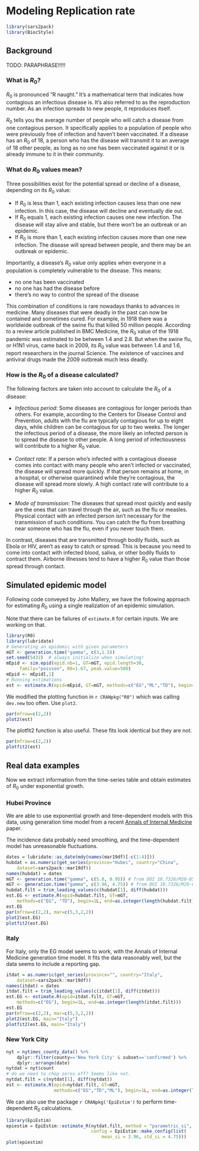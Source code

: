 # Modeling Replication rate

```r
library(sars2pack)
library(BiocStyle)
```

## Background

TODO: PARAPHRASE!!!!!

### What is $R_0$?

$R_0$ is pronounced “R naught.” It’s a mathematical term that indicates how contagious an infectious disease is. It’s also referred to as the reproduction number. As an infection spreads to new people, it reproduces itself.

$R_0$ tells you the average number of people who will catch a disease from one contagious person. It specifically applies to a population of people who were previously free of infection and haven’t been vaccinated. If a disease has an $R_0$ of 18, a person who has the disease will transmit it to an average of 18 other people, as long as no one has been vaccinated against it or is already immune to it in their community.

### What do $R_0$ values mean?

Three possibilities exist for the potential spread or decline of a disease, depending on its $R_0$ value:

- If $R_0$ is less than 1, each existing infection causes less than one new infection. In this case, the disease will decline and eventually die out.
- If $R_0$ equals 1, each existing infection causes one new infection. The disease will stay alive and stable, but there won’t be an outbreak or an epidemic.
- If $R_0$ is more than 1, each existing infection causes more than one new infection. The disease will spread between people, and there may be an outbreak or epidemic.

Importantly, a disease’s $R_0$ value only applies when everyone in a population is completely vulnerable to the disease. This means:

- no one has been vaccinated
- no one has had the disease before
- there’s no way to control the spread of the disease

This combination of conditions is rare nowadays thanks to advances in medicine. Many diseases that were deadly in the past can now be contained and sometimes cured. For example, in 1918 there was a worldwide outbreak of the swine flu that killed 50 million people. According to a review article published in BMC Medicine, the $R_0$ value of the 1918 pandemic was estimated to be between 1.4 and 2.8. But when the swine flu, or H1N1 virus, came back in 2009, its $R_0$ value was between 1.4 and 1.6, report researchers in the journal Science. The existence of vaccines and antiviral drugs made the 2009 outbreak much less deadly.

### How is the $R_0$ of a disease calculated?

The following factors are taken into account to calculate the $R_0$ of a disease:

- *Infectious period*: Some diseases are contagious for longer periods than others. For example, according to the Centers for Disease Control and Prevention, adults with the flu are typically contagious for up to eight days, while children can be contagious for up to two weeks. The longer the infectious period of a disease, the more likely an infected person is to spread the disease to other people. A long period of infectiousness will contribute to a higher $R_0$ value.

- *Contact rate*: If a person who’s infected with a contagious disease comes into contact with many people who aren’t infected or vaccinated, the disease will spread more quickly. If that person remains at home, in a hospital, or otherwise quarantined while they’re contagious, the disease will spread more slowly. A high contact rate will contribute to a higher $R_0$ value.

- *Mode of transmission*:
The diseases that spread most quickly and easily are the ones that can travel through the air, such as the flu or measles. Physical contact with an infected person isn’t necessary for the transmission of such conditions. You can catch the flu from breathing near someone who has the flu, even if you never touch them.

In contrast, diseases that are transmitted through bodily fluids, such as Ebola or HIV, aren’t as easy to catch or spread. This is because you need to come into contact with infected blood, saliva, or other bodily fluids to contract them. Airborne illnesses tend to have a higher $R_0$ value than those spread through contact.


## Simulated epidemic model

Following code conveyed by John Mallery, we have the following
approach for estimating $R_0$ using a single realization of
an epidemic simulation.

Note that there can be failures of `estimate.R` for certain
inputs.  We are working on that.

```r
library(R0)
library(lubridate)
# Generating an epidemic with given parameters
mGT <- generation.time("gamma", c(3,1.5))
set.seed(5432)  # always initialize when simulating!
mEpid <- sim.epid(epid.nb=1, GT=mGT, epid.length=30, 
     family="poisson", R0=1.67, peak.value=500)
mEpid <- mEpid[,1]
# Running estimations
est <- estimate.R(epid=mEpid, GT=mGT, methods=c("EG","ML","TD"), begin=1, end=30)
```

We modified the plotting function in `r CRANpkg("R0")` which
was calling `dev.new` too often.  Use `plot2`.

```r
par(mfrow=c(2,2))
plot2(est)
```

The plotfit2 function is also useful.  These fits
look identical but they are not.

```r
par(mfrow=c(2,2))
plotfit2(est)
```

## Real data examples

Now we extract information from the time-series table and
obtain estimates of $R_0$ under exponential growth.

### Hubei Province

We are able to use exponential growth and time-dependent models
with this data, using generation time model from a
recent [Annals of Internal Medicine](https://annals.org/aim/fullarticle/2762808/incubation-period-coronavirus-disease-2019-covid-19-from-publicly-reported) paper.

The incidence data probably need smoothing, and the time-dependent
model has unreasonable fluctuations.

```r
dates = lubridate::as_date(mdy(names(mar19df)[-c(1:4)]))
hubdat = as.numeric(get_series(province="Hubei", country="China", 
    dataset=sars2pack::mar19df))
names(hubdat) = dates
mGT <- generation.time("gamma", c(5.8, 0.95)) # from DOI 10.7326/M20-0504
mGT <- generation.time("gamma", c(3.96, 4.75)) # from DOI 10.7326/M20-0504
hubdat.filt = trim_leading_values(c(hubdat[1], diff(hubdat)))
est.EG <- estimate.R(epid=hubdat.filt, GT=mGT, 
    methods=c("EG", "TD"), begin=1L, end=as.integer(length(hubdat.filt)))
est.EG
par(mfrow=c(2,2), mar=c(5,3,2,2))
plot2(est.EG)
plotfit2(est.EG)
```

### Italy

For Italy, only the EG model seems to work, with the
Annals of Internal Medicine generation time model.  It
fits the data reasonably well, but the data seems to include
a reporting gap.

```r
itdat = as.numeric(get_series(province="", country="Italy", 
    dataset=sars2pack::mar19df))
names(itdat) = dates
itdat.filt = trim_leading_values(c(itdat[1], diff(itdat)))
est.EG <- estimate.R(epid=itdat.filt, GT=mGT, 
    methods=c("EG"), begin=1L, end=as.integer(length(itdat.filt)))
est.EG
par(mfrow=c(2,2), mar=c(5,3,2,2))
plot2(est.EG, main="Italy")
plotfit2(est.EG, main="Italy")
```

### New York City

```r
nyt = nytimes_county_data() %>%
    dplyr::filter(county=='New York City' & subset=='confirmed') %>%
    dplyr::arrange(date)
nytdat = nyt$count
# do we need to chop zeros off? Seems like not.
nytdat.filt = c(nytdat[1], diff(nytdat))
est <- estimate.R(epid=nytdat.filt, GT=mGT, 
                  methods=c("EG","TD","ML"), begin=1L, end=as.integer(length(nytdat.filt)))
```

We can also use the package `r CRANpkg('EpiEstim')` to perform time-dependent $R_0$ calculations.

```r
library(EpiEstim)
epiestim = EpiEstim::estimate_R(nytdat.filt, method = "parametric_si",
                                config = EpiEstim::make_config(list(
                                    mean_si = 3.96, std_si = 4.75)))
plot(epiestim)
```
